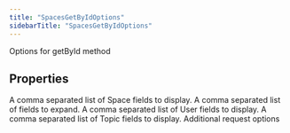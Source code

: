 ```yaml
---
title: "SpacesGetByIdOptions"
sidebarTitle: "SpacesGetByIdOptions"
---
```


Options for getById method

## Properties

<ParamField name="spacefields" type="any[]">
A comma separated list of Space fields to display.
</ParamField>





<ParamField name="expansions" type="any[]">
A comma separated list of fields to expand.
</ParamField>





<ParamField name="userfields" type="any[]">
A comma separated list of User fields to display.
</ParamField>





<ParamField name="topicfields" type="any[]">
A comma separated list of Topic fields to display.
</ParamField>





<ParamField name="requestOptions" type="[RequestOptions](/xdks/typescript/reference/interfaces/RequestOptions)">
Additional request options
</ParamField>



